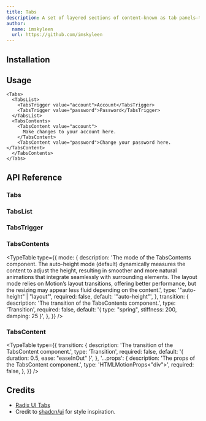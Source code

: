 ```yaml
---
title: Tabs
description: A set of layered sections of content—known as tab panels—that are displayed one at a time.
author:
  name: imskyleen
  url: https://github.com/imskyleen
---
```


<ComponentPreview name="demo-components-radix-tabs" />

## Installation

<ComponentInstallation name="components-radix-tabs" />

## Usage

```tsx
<Tabs>
  <TabsList>
    <TabsTrigger value="account">Account</TabsTrigger>
    <TabsTrigger value="password">Password</TabsTrigger>
  </TabsList>
  <TabsContents>
    <TabsContent value="account">
      Make changes to your account here.
    </TabsContent>
    <TabsContent value="password">Change your password here.</TabsContent>
  </TabsContents>
</Tabs>
```

## API Reference

### Tabs

<div className="flex flex-col gap-2">
<ExternalLink
  href="https://animate-ui.com/docs/primitives/radix/tabs#tabs"
  text="Animate UI API Reference - Tabs Primitive"
/>

<ExternalLink
  href="https://www.radix-ui.com/primitives/docs/components/tabs#root"
  text="Radix UI API Reference - Tabs.Root"
/>
</div>

### TabsList

<div className="flex flex-col gap-2">
<ExternalLink
  href="https://animate-ui.com/docs/primitives/radix/tabs#tabslist"
  text="Animate UI API Reference - TabsList Primitive"
/>

<ExternalLink
  href="https://www.radix-ui.com/primitives/docs/components/tabs#list"
  text="Radix UI API Reference - Tabs.List"
/>
</div>

### TabsTrigger

<div className="flex flex-col gap-2">
<ExternalLink
  href="https://animate-ui.com/docs/primitives/radix/tabs#tabstrigger"
  text="Animate UI API Reference - TabsTrigger Primitive"
/>

<ExternalLink
  href="https://www.radix-ui.com/primitives/docs/components/tabs#trigger"
  text="Radix UI API Reference - Tabs.Trigger"
/>
</div>

### TabsContents

<div className="flex flex-col gap-2">
<ExternalLink
  href="https://animate-ui.com/docs/primitives/radix/tabs#tabscontents"
  text="Animate UI API Reference - TabsContents Primitive"
/>

<ExternalLink
  href="https://animate-ui.com/docs/primitives/effects/auto-height#autoheight"
  text="Animate UI API Reference - AutoHeight"
/>
</div>

<TypeTable
  type={{
    mode: {
      description:
        'The mode of the TabsContents component. The auto-height mode (default) dynamically measures the content to adjust the height, resulting in smoother and more natural animations that integrate seamlessly with surrounding elements. The layout mode relies on Motion’s layout transitions, offering better performance, but the resizing may appear less fluid depending on the content.',
      type: '"auto-height" | "layout"',
      required: false,
      default: '"auto-height"',
    },
    transition: {
      description: 'The transition of the TabsContents component.',
      type: 'Transition',
      required: false,
      default: '{ type: "spring", stiffness: 200, damping: 25 }',
    },
  }}
/>

### TabsContent

<div className="flex flex-col gap-2">
<ExternalLink
  href="https://animate-ui.com/docs/primitives/radix/tabs#tabscontent"
  text="Animate UI API Reference - TabsContent Primitive"
/>

<ExternalLink
  href="https://www.radix-ui.com/primitives/docs/components/tabs#content"
  text="Radix UI API Reference - Tabs.Content"
/>
</div>

<TypeTable
  type={{
    transition: {
      description: 'The transition of the TabsContent component.',
      type: 'Transition',
      required: false,
      default: '{ duration: 0.5, ease: "easeInOut" }',
    },
    '...props': {
      description: 'The props of the TabsContent component.',
      type: 'HTMLMotionProps<"div">',
      required: false,
    },
  }}
/>

## Credits

- [Radix UI Tabs](https://www.radix-ui.com/primitives/docs/components/tabs)
- Credit to [shadcn/ui](https://ui.shadcn.com/docs/components/tabs) for style inspiration.
